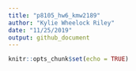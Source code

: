 ```yaml
---
title: "p8105_hw6_kmw2189"
author: "Kylie Wheelock Riley"
date: "11/25/2019"
output: github_document
---
```


```r
knitr::opts_chunk$set(echo = TRUE)
```


